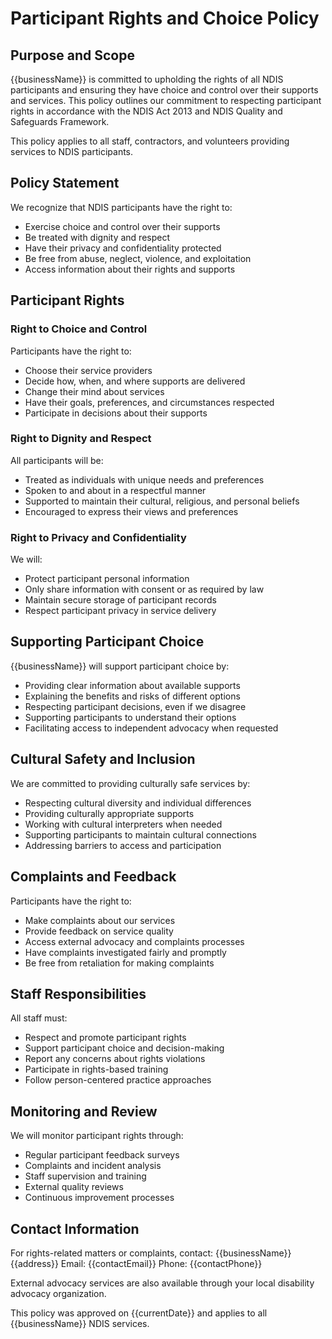 # Participant Rights and Choice Policy

## Purpose and Scope

{{businessName}} is committed to upholding the rights of all NDIS participants and ensuring they have choice and control over their supports and services. This policy outlines our commitment to respecting participant rights in accordance with the NDIS Act 2013 and NDIS Quality and Safeguards Framework.

This policy applies to all staff, contractors, and volunteers providing services to NDIS participants.

## Policy Statement

We recognize that NDIS participants have the right to:

- Exercise choice and control over their supports
- Be treated with dignity and respect
- Have their privacy and confidentiality protected
- Be free from abuse, neglect, violence, and exploitation
- Access information about their rights and supports

## Participant Rights

### Right to Choice and Control

Participants have the right to:

- Choose their service providers
- Decide how, when, and where supports are delivered
- Change their mind about services
- Have their goals, preferences, and circumstances respected
- Participate in decisions about their supports

### Right to Dignity and Respect

All participants will be:

- Treated as individuals with unique needs and preferences
- Spoken to and about in a respectful manner
- Supported to maintain their cultural, religious, and personal beliefs
- Encouraged to express their views and preferences

### Right to Privacy and Confidentiality

We will:

- Protect participant personal information
- Only share information with consent or as required by law
- Maintain secure storage of participant records
- Respect participant privacy in service delivery

## Supporting Participant Choice

{{businessName}} will support participant choice by:

- Providing clear information about available supports
- Explaining the benefits and risks of different options
- Respecting participant decisions, even if we disagree
- Supporting participants to understand their options
- Facilitating access to independent advocacy when requested

## Cultural Safety and Inclusion

We are committed to providing culturally safe services by:

- Respecting cultural diversity and individual differences
- Providing culturally appropriate supports
- Working with cultural interpreters when needed
- Supporting participants to maintain cultural connections
- Addressing barriers to access and participation

## Complaints and Feedback

Participants have the right to:

- Make complaints about our services
- Provide feedback on service quality
- Access external advocacy and complaints processes
- Have complaints investigated fairly and promptly
- Be free from retaliation for making complaints

## Staff Responsibilities

All staff must:

- Respect and promote participant rights
- Support participant choice and decision-making
- Report any concerns about rights violations
- Participate in rights-based training
- Follow person-centered practice approaches

## Monitoring and Review

We will monitor participant rights through:

- Regular participant feedback surveys
- Complaints and incident analysis
- Staff supervision and training
- External quality reviews
- Continuous improvement processes

## Contact Information

For rights-related matters or complaints, contact:
{{businessName}}
{{address}}
Email: {{contactEmail}}
Phone: {{contactPhone}}

External advocacy services are also available through your local disability advocacy organization.

This policy was approved on {{currentDate}} and applies to all {{businessName}} NDIS services.
